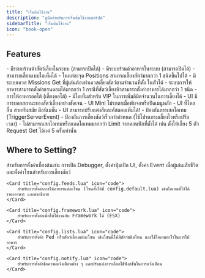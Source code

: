 ```yaml
---
title: "เริ่มต้นใช้งาน"
description: "คู่มือสำหรับการเริ่มต้นใช้งานสคริปต์"
sidebarTitle: "เริ่มต้นใช้งาน"
icon: "book-open"
---
```


## Features

<Card title="General Features">
    - มีระบบร้านค้าสัตว์เลี้ยงในระบบ (สามารถปิดได้)
    - มีระบบร้านค้าอาหารในระบบ (สามารถปิดได้)
    - สามารถเลี้ยงเเบบไอเท็มได้
    - ในเเต่ละจุด Positions สามารถเลี้ยงสัตว์มากกว่า 1 ชนิดขึ้นไปได้
    - มีระบบเควส Missions Get ที่ผู้เล่นต้องทําเควสเลี้ยงสัตว์ตามจํานวนที่ตั้ง ในตัวได้
    - ระบบการให้อาหารสามารถตั้งค่าเเรนดอมได้มากกว่า 1 กรณีที่สัตว์เลี้ยงหิวสามารถตั้งค่าอาหารได้มากกว่า 1 ชนิด
</Card>

<Card title="Automatic Features">
    - การให้อาหารออโต้ (เลี้ยงออโต้)
    - มีไอเท็มสําหรับ VIP ในการเพิ่มลิมิตจํานวนในการเลี้ยงได้
</Card>

<Card title="User Interface (UI)">
    - UI มีการบอกสถานะของสัตว์เลี้ยงอย่างชัดเจน
    - UI Mini ไม่รกตาเมื่อพับจอหรือปิดเมนูหลัก
    - UI ที่ไหลลื่น สวยทันสมัย มีอนิเมชั่น
    - UI สามารถปรับเเต่งสีเเละคัสตอมเพิ่มได้!
</Card>

<Card title="Security Features">
    - ป้องกันการเสกไอเทม (TriggerServerEvent)
    - ป้องกันการเลี้ยงสัตว์เร็วกว่ากําหนด (ใช้โปรเเกรมเลี้ยงไวหรือปรับเวลา)
    - ไม่สามารถเสกไอเทมหรือเเอดไอเทมมากกว่า Limit จากคอนฟิกที่ตั้งได้ เช่น ตั้งให้เลี้ยง 5 ตัว Request Get ได้เเค่ 5 ครั้งเท่านั้น
</Card>

## Where to Setting?

<Columns cols={2}>
    <Card title="config.default.lua" icon="code">
        สำหรับการตั้งค่าเบื้องต้นเช่น การเปิด Debugger, ตั้งค่าปุ่มเปิด UI, ตั้งค่า Event เมื่อผู้เล่นเสียชีวิตและตั้งค่าโซนสำหรับการเลี้ยงสัตว์
    </Card>

    <Card title="config.feeds.lua" icon="code">
        สำหรับการตั้งค่าการให้อาหารแต่ละโซน (โซนตั้งได้ที่ config.default.lua) เช่นไอเทมที่ใช้ได้ ราคาอาหาร และคำอธิบาย
    </Card>

    <Card title="config.framework.lua" icon="code">
        สำหรับการตั้งค่าเพื่อให้ใช้งานกับ Framework ได้ (ESX)
    </Card>

    <Card title="config.lists.lua" icon="code">
        สำหรับการตั้งค่า Ped หรือสัตว์เลี้ยงแต่ละโซน เช่นโซนนี้ให้มีสัตว์ชนิดไหน และใช้ไอเทมอะไรในการให้อาหาร
    </Card>

    <Card title="config.notify.lua" icon="code">
        สำหรับการตั้งค่าข้อความแจ้งเตือนต่าง ๆ และปรับแต่งการเลือกใช้ฟังก์ชั่นในการแจ้งเตือน
    </Card>
</Columns>